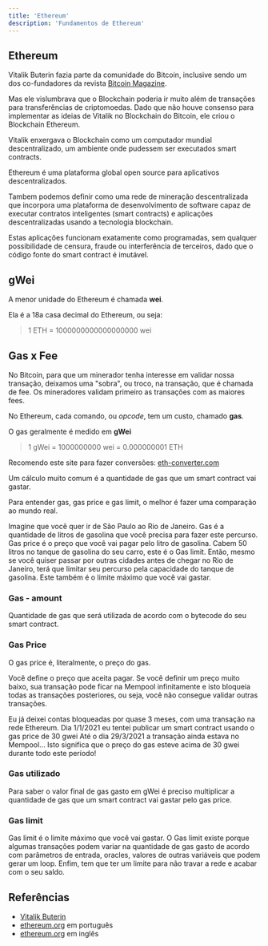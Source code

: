 ```yaml
---
title: 'Ethereum'
description: 'Fundamentos de Ethereum'
---
```


## Ethereum

Vitalik Buterin fazia parte da comunidade do Bitcoin, 
inclusive sendo um dos co-fundadores da revista [Bitcoin Magazine](https://bitcoinmagazine.com/).

Mas ele vislumbrava que o Blockchain poderia ir muito além de transações para transferências de criptomoedas.
Dado que não houve consenso para implementar as ideias de Vitalik no Blockchain do Bitcoin,
ele criou o Blockchain Ethereum.

Vitalik enxergava o Blockchain como um computador mundial descentralizado,
um ambiente onde pudessem ser executados smart contracts.

Ethereum é uma plataforma global open source para aplicativos descentralizados.

Tambem podemos definir como uma rede de mineração descentralizada 
que incorpora uma plataforma de desenvolvimento de software capaz de executar contratos inteligentes (smart contracts) 
e aplicações descentralizadas usando a tecnologia blockchain.

Estas aplicações funcionam exatamente como programadas, sem qualquer possibilidade de censura, fraude ou interferência de terceiros, dado que o código fonte do smart contract é imutável. 

## gWei

A menor unidade do Ethereum é chamada **wei**.

Ela é a 18a casa decimal do Ethereum, ou seja:

> 1 ETH = 1000000000000000000 wei

## Gas x Fee

No Bitcoin, para que um minerador tenha interesse em validar nossa transação,
deixamos uma "sobra", ou troco, na transação, que é chamada de fee.
Os mineradores validam primeiro as transações com as maiores fees.

No Ethereum, cada comando, ou *opcode*, tem um custo, chamado **gas**.

O gas geralmente é medido em **gWei** 

> 1 gWei = 1000000000 wei = 0.000000001 ETH

Recomendo este site para fazer conversões: 
[eth-converter.com](https://eth-converter.com/)

Um cálculo muito comum é a quantidade de gas que um smart contract vai gastar.

Para entender gas, gas price e gas limit, o melhor é fazer uma comparação ao mundo real.

Imagine que você quer ir de São Paulo ao Rio de Janeiro.
Gas é a quantidade de litros de gasolina que você precisa para fazer este percurso.
Gas price é o preço que você vai pagar pelo litro de gasolina.
Cabem 50 litros no tanque de gasolina do seu carro, este é o Gas limit.
Então, mesmo se você quiser passar por outras cidades antes de chegar no Rio de Janeiro, 
terá que limitar seu percurso pela capacidade do tanque de gasolina.
Este também é o limite máximo que você vai gastar.

### Gas - amount

Quantidade de gas que será utilizada de acordo com o bytecode do seu smart contract.

### Gas Price

O gas price é, literalmente, o preço do gas.

Você define o preço que aceita pagar.
Se você definir um preço muito baixo, sua transação pode ficar na Mempool infinitamente 
e isto bloqueia todas as transações posteriores, ou seja, 
você não consegue validar outras transações.

Eu já deixei contas bloqueadas por quase 3 meses, com uma transação na rede Ethereum.
Dia 1/1/2021 eu tentei publicar um smart contract usando o gas price de 30 gwei 
Até o dia 29/3/2021 a transação ainda estava no Mempool...
Isto significa que o preço do gas esteve acima de 30 gwei durante todo este período!

### Gas utilizado

Para saber o valor final de gas gasto em gWei 
é preciso multiplicar a quantidade de gas que um smart contract vai gastar
pelo gas price.

### Gas limit

Gas limit é o limite máximo que você vai gastar.
O Gas limit existe porque algumas transações podem variar na quantidade de gas gasto 
de acordo com parâmetros de entrada, oracles, valores de outras variáveis que podem gerar um loop.
Enfim, tem que ter um limite para não travar a rede e acabar com o seu saldo.

## Referências

- [Vitalik Buterin](https://en.wikipedia.org/wiki/Vitalik_Buterin)
- [ethereum.org](https://ethereum.org/pt-br/) em português
- [ethereum.org](https://ethereum.org/en/) em inglês
